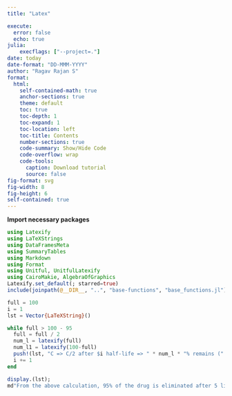 ```yaml
---
title: "Latex"

execute:
  error: false
  echo: true
julia:
    execflags: ["--project=."]
date: today
date-format: "DD-MMM-YYYY"
author: "Ragav Rajan S"
format:
  html:
    self-contained-math: true
    anchor-sections: true
    theme: default
    toc: true
    toc-depth: 1
    toc-expand: 1
    toc-location: left
    toc-title: Contents
    number-sections: true
    code-summary: Show/Hide Code
    code-overflow: wrap
    code-tools:
      caption: Download tutorial
      source: false
fig-format: svg
fig-width: 8
fig-height: 6
self-contained: true
---
```


**Import necessary packages**
```julia
using Latexify
using LaTeXStrings
using DataFramesMeta
using SummaryTables
using Markdown
using Format
using Unitful, UnitfulLatexify
using CairoMakie, AlgebraOfGraphics
Latexify.set_default(; starred=true)
include(joinpath(@__DIR__, "..", "base-functions", "base_functions.jl"))
```

```julia
full = 100
i = 1
lst = Vector{LaTeXString}()

while full > 100 - 95
  full = full / 2
  num_l = latexify(full)
  num_l1 = latexify(100-full)
  push!(lst, "C => C/2 after $i half-life => " * num_l * "% remains (" * num_l1 * "% eliminated)")
  i += 1
end

display.(lst);
md"From the above calculation, 95% of the drug is eliminated after 5 lives."
```
